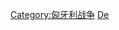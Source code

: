 {{Catnav|頁面分類|历史|各國歷史|匈牙利歷史|匈牙利战争}}
{{Commonscat|Battles of Hungary}}

[[Category:匈牙利战争|Category:匈牙利战争]]
[[Category:各国战役|De]]
